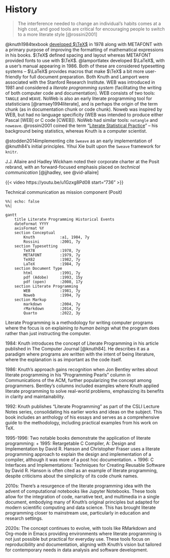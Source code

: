 # History

>The interference needed to change an individual's habits comes at a high cost, and good tools are critical for encouraging people to switch to a more literate style [@rossini2001]

@knuth1984texbook [developed $\TeX$](https://visualmatheditor.equatheque.net/doc/texbook.pdf) in 1978 along with METAFONT with a primary purpose of improving the formatting of mathematical expressions in his books. $\TeX$ defined spacing and layout whereas METAFONT provided fonts to use with $\TeX$. @lamportlatex developed $\LaTeX$, with a user's manual appearing in 1986. Both of these are considered typesetting systems -- $\LaTeX$ provides macros that make $\TeX$ a bit more user-friendly for full document preparation. Both Knuth and Lamport were associated with the Stanford Research Institute. WEB was introduced in 1981 and considered a *literate programming system* (facilitating the writing of both computer code and documentation). WEB consists of two tools: `TANGLE` and `WEAVE`. NoWeb is also an early literate programming tool for statisticians [@ramsey1994literate], and is perhaps the origin of the term chunk (as in documentation chunk or code chunk). Noweb was inspired by WEB, but had no language specificity (WEB was intended to produce either Pascal [WEB] or C code [CWEB]). NoWeb had similar tools: `notangle` and `noweave`. @rossini2001 coined the term "[Literate Statistical Practice](https://www.r-project.org/conferences/DSC-2001/Proceedings/Rossini.pdf)" -- his background being statistics, whereas Knuth is a computer scientist. 

@stodden2014implementing cite `Sweave` as an early implementation of @knuth84's initial principles.  Yihui Xie built upon the `Sweave` framework for `knitr`. 

J.J. Allaire and Hadley Wickham noted their corporate charter at the Posit rebrand, with an forward-focused emphasis placed on *technical communication*  [@jjhadley, see @vid-allaire]

::: {#vid-allaire}

{{< video https://youtu.be/u1Gzxg8Pd08 start="736" >}}

Technical communication as mission component (Posit)

:::

```mermaid
%%| echo: false
%%| 

gantt
    title Literate Programming Historical Events
    dateFormat YYYY
    axisFormat %Y
    section Conceptual
        Knuth           :a1, 1984, 7y
        Rossini         :2001, 7y
    section Typesetting
        TeX78           :1978, 7y
        METAFONT        :1979, 7y
        TeX82           :1982, 7y
        LaTeX           :1984, 7y
    section Document Type
        html            :1991, 7y
        pdf (Adobe)     :1993, 15y
        pdf (open)      :2008, 17y
    section Literate Programming
        WEB             :1981, 7y
        Noweb           :1994, 7y
    section Markup
        markdown        :2004, 7y
        rMarkdown       :2014, 7y
        Quarto          :2022, 3y

```

Literate Programming is a methodology for writing computer programs where the focus is on explaining *to human beings* what the program does rather than just instructing the computer. 

1984: Knuth introduces the concept of Literate Programming in his article published in The Computer Journal [@knuth84]. He describes it as a paradigm where programs are written with the intent of being literature, where the explanation is as important as the code itself. 

1986: Knuth's approach gains recognition when Jon Bentley writes about literate programming in his "Programming Pearls" column in Communications of the ACM, further popularizing the concept among programmers. Bentley's columns included examples where Knuth applied literate programming to solve real-world problems, emphasizing its benefits in clarity and maintainability.

1992: Knuth publishes "Literate Programming" as part of the CSLI Lecture Notes series, consolidating his earlier works and ideas on the subject. This book includes an anthology of his essays and serves as a comprehensive guide to the methodology, including practical examples from his work on TeX.

1995-1996: Two notable books demonstrate the application of literate programming:
  + 1995: Retargetable C Compiler, A: Design and Implementation by David R. Hanson and Christopher Fraser uses a literate programming approach to explain the design and implementation of a compiler, although it was more of a post hoc documentation.
  + 1996: C Interfaces and Implementations: Techniques for Creating Reusable Software by David R. Hanson is often cited as an example of literate programming, despite criticisms about the simplicity of its code chunk names.

2010s: There's a resurgence of the literate programming idea with the advent of computational notebooks like Jupyter Notebooks. These tools allow for the integration of code, narrative text, and multimedia in a single document, embodying many of Knuth's original principles but adapted for modern scientific computing and data science. This has brought literate programming closer to mainstream use, particularly in education and research settings.

2020s: The concept continues to evolve, with tools like RMarkdown and Org-mode in Emacs providing environments where literate programming is not just possible but practical for everyday use. These tools focus on reproducibility and documentation, aligning with Knuth's vision but tailored for contemporary needs in data analysis and software development.

